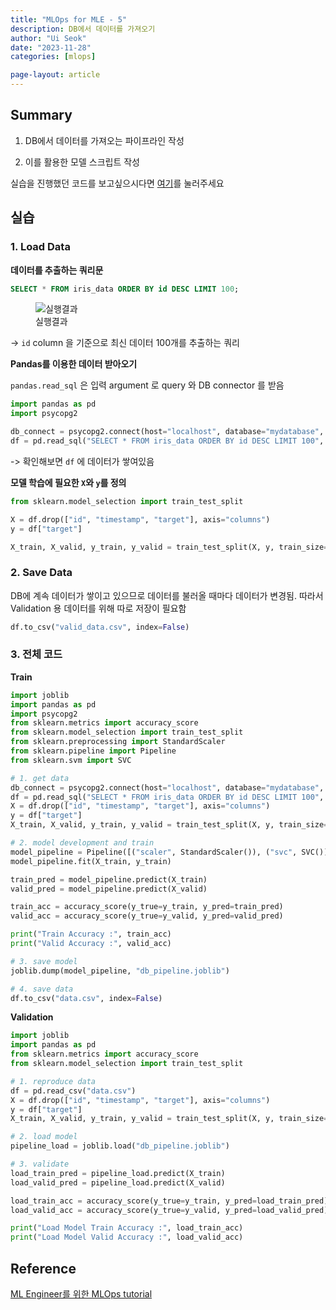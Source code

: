 ```yaml
---
title: "MLOps for MLE - 5"
description: DB에서 데이터를 가져오기
author: "Ui Seok"
date: "2023-11-28"
categories: [mlops]

page-layout: article
---
```


## Summary

1. DB에서 데이터를 가져오는 파이프라인 작성

2. 이를 활용한 모델 스크립트 작성

::: {.callout-note}
실습을 진행했던 코드를 보고싶으시다면 [여기](https://github.com/Ui-Seok/mlops-tutorial)를 눌러주세요
:::


## 실습

### 1. Load Data

__데이터를 추출하는 쿼리문__

``` sql
SELECT * FROM iris_data ORDER BY id DESC LIMIT 100;

```

![실행결과](fig1.png)

-> `id` column 을 기준으로 최신 데이터 100개를 추출하는 쿼리

__Pandas를 이용한 데이터 받아오기__

`pandas.read_sql` 은 입력 argument 로 query 와 DB connector 를 받음

``` python
import pandas as pd
import psycopg2

db_connect = psycopg2.connect(host="localhost", database="mydatabase", user="myuser", password="mypassword")
df = pd.read_sql("SELECT * FROM iris_data ORDER BY id DESC LIMIT 100", db_connect)

```

-> 확인해보면 `df` 에 데이터가 쌓여있음

__모델 학습에 필요한 `X`와 `y`를 정의__

``` python
from sklearn.model_selection import train_test_split

X = df.drop(["id", "timestamp", "target"], axis="columns")
y = df["target"]

X_train, X_valid, y_train, y_valid = train_test_split(X, y, train_size=0.8, random_state=2022)

```

### 2. Save Data

DB에 계속 데이터가 쌓이고 있으므로 데이터를 불러올 때마다 데이터가 변경됨. 따라서 Validation 용 데이터를 위해 따로 저장이 필요함

``` python
df.to_csv("valid_data.csv", index=False)

```

### 3. 전체 코드

__Train__

``` python
import joblib
import pandas as pd
import psycopg2
from sklearn.metrics import accuracy_score
from sklearn.model_selection import train_test_split
from sklearn.preprocessing import StandardScaler
from sklearn.pipeline import Pipeline
from sklearn.svm import SVC

# 1. get data
db_connect = psycopg2.connect(host="localhost", database="mydatabase", user="myuser", password="mypassword")
df = pd.read_sql("SELECT * FROM iris_data ORDER BY id DESC LIMIT 100", db_connect)
X = df.drop(["id", "timestamp", "target"], axis="columns")
y = df["target"]
X_train, X_valid, y_train, y_valid = train_test_split(X, y, train_size=0.8, random_state=2022)

# 2. model development and train
model_pipeline = Pipeline([("scaler", StandardScaler()), ("svc", SVC())])
model_pipeline.fit(X_train, y_train)

train_pred = model_pipeline.predict(X_train)
valid_pred = model_pipeline.predict(X_valid)

train_acc = accuracy_score(y_true=y_train, y_pred=train_pred)
valid_acc = accuracy_score(y_true=y_valid, y_pred=valid_pred)

print("Train Accuracy :", train_acc)
print("Valid Accuracy :", valid_acc)

# 3. save model
joblib.dump(model_pipeline, "db_pipeline.joblib")

# 4. save data
df.to_csv("data.csv", index=False)

```

__Validation__

``` python
import joblib
import pandas as pd
from sklearn.metrics import accuracy_score
from sklearn.model_selection import train_test_split

# 1. reproduce data
df = pd.read_csv("data.csv")
X = df.drop(["id", "timestamp", "target"], axis="columns")
y = df["target"]
X_train, X_valid, y_train, y_valid = train_test_split(X, y, train_size=0.8, random_state=2022)

# 2. load model
pipeline_load = joblib.load("db_pipeline.joblib")

# 3. validate
load_train_pred = pipeline_load.predict(X_train)
load_valid_pred = pipeline_load.predict(X_valid)

load_train_acc = accuracy_score(y_true=y_train, y_pred=load_train_pred)
load_valid_acc = accuracy_score(y_true=y_valid, y_pred=load_valid_pred)

print("Load Model Train Accuracy :", load_train_acc)
print("Load Model Valid Accuracy :", load_valid_acc)

```

## Reference

[ML Engineer를 위한 MLOps tutorial](https://mlops-for-mle.github.io/tutorial/)